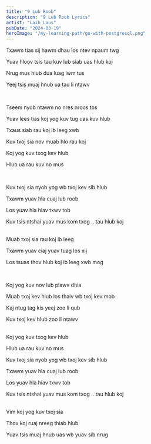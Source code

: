 ```yaml
---
title: "9 Lub Roob"
description: "9 Lub Roob Lyrics"
artist: "Laib Laus"
pubDate: "2024-03-19"
heroImage: "/my-learning-path/go-with-postgresql.png"
---
```


Txawm tias sij hawm dhau los ntev npaum twg

Yuav hloov tsis tau kuv lub siab uas hlub koj

Nrug mus hlub dua luag lwm tus

Yeej tsis muaj hnub ua tau li ntawv

<br />

Tseem nyob ntawm no nres nroos tos

Yuav lees tias koj yog kuv tug uas kuv hlub

Txaus siab rau koj ib leeg xwb

Kuv txoj sia nov muab hlo rau koj

Koj yog kuv txog kev hlub

Hlub ua rau kuv no mus

<br />

Kuv txoj sia nyob yog wb txoj kev sib hlub

Txawm yuav hla cuaj lub roob

Los yuav hla hiav txwv tob

Kuv tsis ntshai yuav mus kom txog .. tau hlub koj

<br />
Muab txoj sia rau koj ib leeg

Txawm yuav ciaj yuav tuag los xij

Los tsuas thov hlub koj ib leeg xwb mog

<br />

Koj yog kuv nov lub plawv dhia

Muab txoj kev hlub los thaiv wb txoj kev mob

Kaj ntug tag kis yeej zoo li qub

Kuv txoj kev hlub zoo li ntawv

<br />
Koj yog kuv txog kev hlub

Hlub ua rau kuv no mus

Kuv txoj sia nyob yog wb txoj kev sib hlub

Txawm yuav hla cuaj lub roob

Los yuav hla hiav txwv tob

Kuv tsis ntshai yuav mus kom txog .. tau hlub koj

<br />
Vim koj yog kuv txoj sia

Thov koj ruaj nreeg thiab hlub

Yuav tsis muaj hnub uas wb yuav sib nrug
